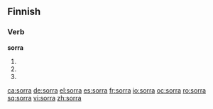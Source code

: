 ==Finnish==

===Verb===
'''sorra'''

# {{fi-form of|sortaa|type=verb|mood=indicative|tense=present connegative}}
# {{fi-form of|sortaa|type=verb|pr=second-person|pl=singular|mood=imperative|tense=present}}
# {{fi-form of|sortaa|type=verb|pr=second-person|pl=singular|mood=imperative|tense=present connegative}}

[[ca:sorra]]
[[de:sorra]]
[[el:sorra]]
[[es:sorra]]
[[fr:sorra]]
[[io:sorra]]
[[oc:sorra]]
[[ro:sorra]]
[[sq:sorra]]
[[vi:sorra]]
[[zh:sorra]]